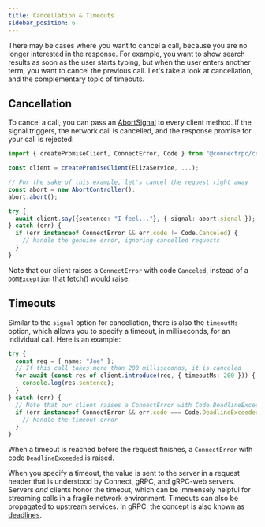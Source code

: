 ```yaml
---
title: Cancellation & Timeouts
sidebar_position: 6
---
```


There may be cases where you want to cancel a call, because you are no longer
interested in the response. For example, you want to show search results as soon
as the user starts typing, but when the user enters another term, you want to
cancel the previous call. Let's take a look at cancellation, and the complementary
topic of timeouts.


## Cancellation

To cancel a call, you can pass an [AbortSignal](https://developer.mozilla.org/en-US/docs/Web/API/AbortSignal) to every client method.
If the signal triggers, the network call is cancelled, and the response promise
for your call is rejected:

```ts
import { createPromiseClient, ConnectError, Code } from "@connectrpc/connect";

const client = createPromiseClient(ElizaService, ...);

// For the sake of this example, let's cancel the request right away
const abort = new AbortController();
abort.abort();

try {
  await client.say({sentence: "I feel..."}, { signal: abort.signal });
} catch (err) {
  if (err instanceof ConnectError && err.code != Code.Canceled) {
    // handle the genuine error, ignoring cancelled requests
  }
}
```

Note that our client raises a `ConnectError` with code `Canceled`, instead of a
`DOMException` that fetch() would raise.


## Timeouts

Similar to the `signal` option for cancellation, there is also the `timeoutMs`
option, which allows you to specify a timeout, in milliseconds, for an individual
call. Here is an example:

```ts
try {
  const req = { name: "Joe" };
  // If this call takes more than 200 milliseconds, it is canceled
  for await (const res of client.introduce(req, { timeoutMs: 200 })) {
    console.log(res.sentence);
  }
} catch (err) {
  // Note that our client raises a ConnectError with Code.DeadlineExceeded
  if (err instanceof ConnectError && err.code === Code.DeadlineExceeded) {
    // handle the timeout error
  }
}
```

When a timeout is reached before the request finishes, a `ConnectError` with
code `DeadlineExceeded` is raised.

When you specify a timeout, the value is sent to the server in a request header
that is understood by Connect, gRPC, and gRPC-web servers. Servers _and_ clients
honor the timeout, which can be immensely helpful for streaming calls in a fragile
network environment. Timeouts can also be propagated to upstream services.
In gRPC, the concept is also known as [deadlines](https://grpc.io/docs/guides/deadlines/).
